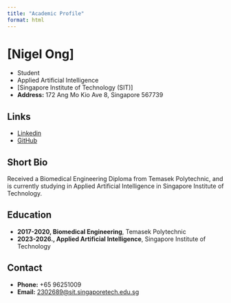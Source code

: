```yaml
---
title: "Academic Profile"
format: html
---
```


# [Nigel Ong]
- Student
- Applied Artificial Intelligence  
- [Singapore Institute of Technology (SIT)]  
- **Address:** 172 Ang Mo Kio Ave 8, Singapore 567739

## Links
- [Linkedin](https://www.linkedin.com/in/ong-ju-en-nigel-45276b1b2/)
- [GitHub](https://github.com/mcspicyupsized)

## Short Bio
Received a Biomedical Engineering Diploma from Temasek Polytechnic, and is currently studying in Applied Artificial Intelligence in Singapore Institute of Technology.

## Education    
- **2017-2020, Biomedical Engineering**, Temasek Polytechnic
- **2023-2026., Applied Artificial Intelligence**, Singapore Institute of Technology


## Contact
- **Phone:** +65 96251009
- **Email:** [2302689@sit.singaporetech.edu.sg](mailto:2302689@sit.singaporetech.edu.sg)

